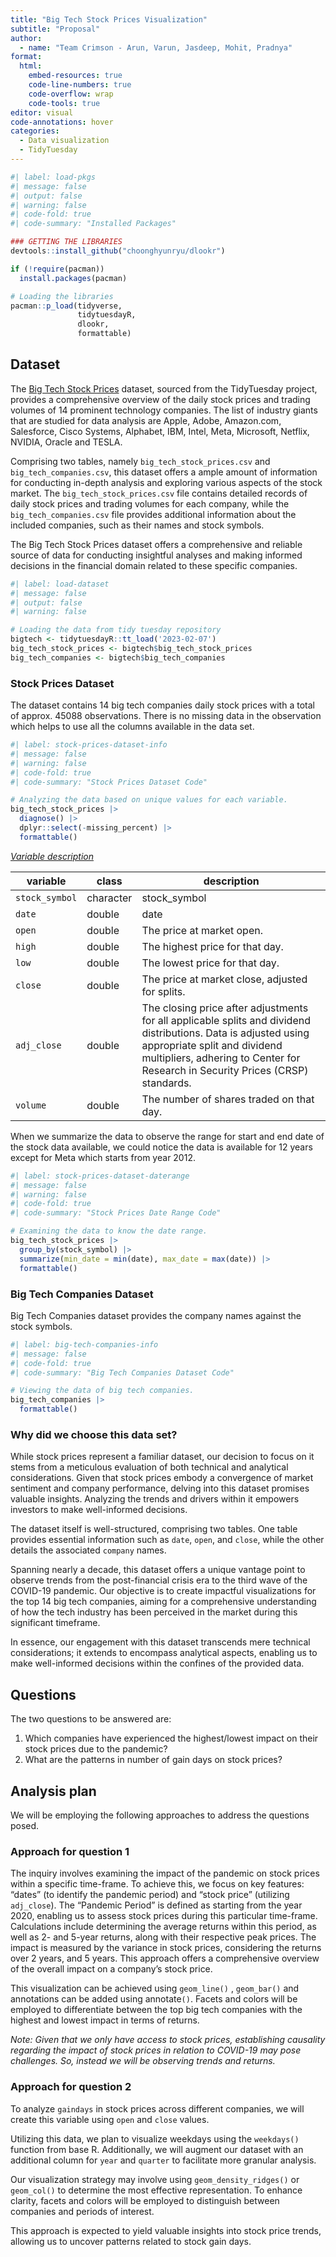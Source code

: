 ```yaml
---
title: "Big Tech Stock Prices Visualization"
subtitle: "Proposal"
author: 
  - name: "Team Crimson - Arun, Varun, Jasdeep, Mohit, Pradnya"
format: 
  html:
    embed-resources: true
    code-line-numbers: true
    code-overflow: wrap
    code-tools: true
editor: visual
code-annotations: hover
categories: 
  - Data visualization
  - TidyTuesday
---
```


```r
#| label: load-pkgs
#| message: false
#| output: false
#| warning: false
#| code-fold: true
#| code-summary: "Installed Packages"

### GETTING THE LIBRARIES
devtools::install_github("choonghyunryu/dlookr")

if (!require(pacman))
  install.packages(pacman)

# Loading the libraries
pacman::p_load(tidyverse,
               tidytuesdayR,
               dlookr,
               formattable)
```

## Dataset

The [Big Tech Stock Prices](https://github.com/rfordatascience/tidytuesday/tree/master/data/2023/2023-02-07) dataset, sourced from the TidyTuesday project, provides a comprehensive overview of the daily stock prices and trading volumes of 14 prominent technology companies. The list of industry giants that are studied for data analysis are Apple, Adobe, Amazon.com, Salesforce, Cisco Systems, Alphabet, IBM, Intel, Meta, Microsoft, Netflix, NVIDIA, Oracle and TESLA.

Comprising two tables, namely `big_tech_stock_prices.csv` and `big_tech_companies.csv`, this dataset offers a ample amount of information for conducting in-depth analysis and exploring various aspects of the stock market. The `big_tech_stock_prices.csv` file contains detailed records of daily stock prices and trading volumes for each company, while the `big_tech_companies.csv` file provides additional information about the included companies, such as their names and stock symbols.

The Big Tech Stock Prices dataset offers a comprehensive and reliable source of data for conducting insightful analyses and making informed decisions in the financial domain related to these specific companies.

```r
#| label: load-dataset
#| message: false
#| output: false
#| warning: false

# Loading the data from tidy tuesday repository
bigtech <- tidytuesdayR::tt_load('2023-02-07')
big_tech_stock_prices <- bigtech$big_tech_stock_prices
big_tech_companies <- bigtech$big_tech_companies

```

### Stock Prices Dataset

The dataset contains 14 big tech companies daily stock prices with a total of approx. 45088 observations. There is no missing data in the observation which helps to use all the columns available in the data set.

```r
#| label: stock-prices-dataset-info
#| message: false
#| warning: false
#| code-fold: true
#| code-summary: "Stock Prices Dataset Code"

# Analyzing the data based on unique values for each variable.
big_tech_stock_prices |>
  diagnose() |>
  dplyr::select(-missing_percent) |>
  formattable()
```

[*Variable description*]{.underline}

| variable       | class     | description                                                                                                                                                                                                                       |
|----------|----------|-----------------------------------------------------|
| `stock_symbol` | character | stock_symbol                                                                                                                                                                                                                      |
| `date`         | double    | date                                                                                                                                                                                                                              |
| `open`         | double    | The price at market open.                                                                                                                                                                                                         |
| `high`         | double    | The highest price for that day.                                                                                                                                                                                                   |
| `low`          | double    | The lowest price for that day.                                                                                                                                                                                                    |
| `close`        | double    | The price at market close, adjusted for splits.                                                                                                                                                                                   |
| `adj_close`    | double    | The closing price after adjustments for all applicable splits and dividend distributions. Data is adjusted using appropriate split and dividend multipliers, adhering to Center for Research in Security Prices (CRSP) standards. |
| `volume`       | double    | The number of shares traded on that day.                                                                                                                                                                                          |

When we summarize the data to observe the range for start and end date of the stock data available, we could notice the data is available for 12 years except for Meta which starts from year 2012.

```r
#| label: stock-prices-dataset-daterange
#| message: false
#| warning: false
#| code-fold: true
#| code-summary: "Stock Prices Date Range Code"

# Examining the data to know the date range.
big_tech_stock_prices |> 
  group_by(stock_symbol) |> 
  summarize(min_date = min(date), max_date = max(date)) |> 
  formattable()
```

### Big Tech Companies Dataset

Big Tech Companies dataset provides the company names against the stock symbols.

```r
#| label: big-tech-companies-info
#| message: false
#| code-fold: true
#| code-summary: "Big Tech Companies Dataset Code"

# Viewing the data of big tech companies.
big_tech_companies |>
  formattable()
```

### Why did we choose this data set?

While stock prices represent a familiar dataset, our decision to focus on it stems from a meticulous evaluation of both technical and analytical considerations. Given that stock prices embody a convergence of market sentiment and company performance, delving into this dataset promises valuable insights. Analyzing the trends and drivers within it empowers investors to make well-informed decisions.

The dataset itself is well-structured, comprising two tables. One table provides essential information such as `date`, `open`, and `close`, while the other details the associated `company` names.

Spanning nearly a decade, this dataset offers a unique vantage point to observe trends from the post-financial crisis era to the third wave of the COVID-19 pandemic. Our objective is to create impactful visualizations for the top 14 big tech companies, aiming for a comprehensive understanding of how the tech industry has been perceived in the market during this significant timeframe.

In essence, our engagement with this dataset transcends mere technical considerations; it extends to encompass analytical aspects, enabling us to make well-informed decisions within the confines of the provided data.

## Questions

The two questions to be answered are:

1.  Which companies have experienced the highest/lowest impact on their stock prices due to the pandemic?
2.  What are the patterns in number of gain days on stock prices?

## Analysis plan

We will be employing the following approaches to address the questions posed.

### Approach for question 1

The inquiry involves examining the impact of the pandemic on stock prices within a specific time-frame. To achieve this, we focus on key features: "dates" (to identify the pandemic period) and "stock price" (utilizing `adj_close`). The "Pandemic Period" is defined as starting from the year 2020, enabling us to assess stock prices during this particular time-frame. Calculations include determining the average returns within this period, as well as 2- and 5-year returns, along with their respective peak prices. The impact is measured by the variance in stock prices, considering the returns over 2 years, and 5 years. This approach offers a comprehensive overview of the overall impact on a company's stock price.

This visualization can be achieved using `geom_line()` , `geom_bar()` and annotations can be added using annotate`()`. Facets and colors will be employed to differentiate between the top big tech companies with the highest and lowest impact in terms of returns.

*Note: Given that we only have access to stock prices, establishing causality regarding the impact of stock prices in relation to COVID-19 may pose challenges. So, instead we will be observing trends and returns.*

### Approach for question 2

To analyze `gaindays` in stock prices across different companies, we will create this variable using `open` and `close` values.

Utilizing this data, we plan to visualize weekdays using the `weekdays()` function from base R. Additionally, we will augment our dataset with an additional column for `year` and `quarter` to facilitate more granular analysis.

Our visualization strategy may involve using `geom_density_ridges()` or `geom_col()` to determine the most effective representation. To enhance clarity, facets and colors will be employed to distinguish between companies and periods of interest.

This approach is expected to yield valuable insights into stock price trends, allowing us to uncover patterns related to stock gain days.
